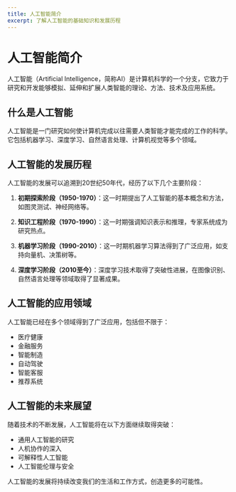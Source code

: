 ```yaml
---
title: 人工智能简介
excerpt: 了解人工智能的基础知识和发展历程
---
```


# 人工智能简介

人工智能（Artificial Intelligence，简称AI）是计算机科学的一个分支，它致力于研究和开发能够模拟、延伸和扩展人类智能的理论、方法、技术及应用系统。

## 什么是人工智能

人工智能是一门研究如何使计算机完成以往需要人类智能才能完成的工作的科学。它包括机器学习、深度学习、自然语言处理、计算机视觉等多个领域。

## 人工智能的发展历程

人工智能的发展可以追溯到20世纪50年代，经历了以下几个主要阶段：

1. **初期探索阶段（1950-1970）**：这一时期提出了人工智能的基本概念和方法，如图灵测试、神经网络等。

2. **知识工程阶段（1970-1990）**：这一时期强调知识表示和推理，专家系统成为研究热点。

3. **机器学习阶段（1990-2010）**：这一时期机器学习算法得到了广泛应用，如支持向量机、决策树等。

4. **深度学习阶段（2010至今）**：深度学习技术取得了突破性进展，在图像识别、自然语言处理等领域取得了显著成果。

## 人工智能的应用领域

人工智能已经在多个领域得到了广泛应用，包括但不限于：

- 医疗健康
- 金融服务
- 智能制造
- 自动驾驶
- 智能客服
- 推荐系统

## 人工智能的未来展望

随着技术的不断发展，人工智能将在以下方面继续取得突破：

- 通用人工智能的研究
- 人机协作的深入
- 可解释性人工智能
- 人工智能伦理与安全

人工智能的发展将持续改变我们的生活和工作方式，创造更多的可能性。
